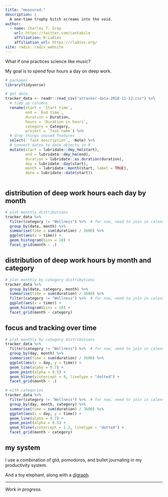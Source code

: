 ```yaml
---
title: "measured."
description: |
  A one-time trophy bitch screams into the void.
author: 
  - name: Charles T. Gray
    url: https://twitter.com/cantabile
    affiliation: R-Ladies
    affiliation_url: https://rladies.org/
site: radix::radix_website
---
```


What if one practices science like music?

My goal is to spend four hours a day on deep work.

```r
# packages
library(tidyverse)

# get data
tracker_data <- readr::read_csv("atracker-data-2018-11-12.csv") %>%
  # tidy up columns
  rename(start = `Start time`,
         end = `End time`,
         duration = Duration,
         hours = `Duration in hours`,
         category = Category,
         project = `Task name`) %>%
  # drop things unused features
  select(-`Task description`, -Note) %>% 
  # convert dates to date objects in R
  mutate(start = lubridate::dmy_hm(start),
         end = lubridate::dmy_hm(end),
         duration = lubridate::as.duration(duration),
         day = lubridate::day(start),
         month = lubridate::month(start, label = TRUE),
         date = lubridate::date(start))



```

## distribution of deep work hours each day by month

```r
# plot monthly distributions
tracker_data %>% 
  filter(category != "Wellness") %>%  # for now, need to join in calendar and munge yoga
  group_by(date, month) %>% 
  summarise(time = sum(duration) / 3600) %>%
  ggplot(aes(x = time)) +
  geom_histogram(bins = 10) +
  facet_grid(month ~ .)

```

## distribution of deep work hours by month and category


```r
# plot monthly by category distributions
tracker_data %>% 
  group_by(date, category, month) %>% 
  summarise(time = sum(duration) / 3600) %>%
  filter(category != "Wellness") %>%  # for now, need to join in calendar and munge yoga
  ggplot(aes(x = time)) +
  geom_histogram(bins = 10) +
  facet_grid(month ~ category)

```


## focus and tracking over time 


```r
# plot monthly by category distributions
tracker_data %>% 
  filter(category != "Wellness") %>%  # for now, need to join in calendar and munge yoga
  group_by(day, month) %>% 
  summarise(time = sum(duration) / 3600) %>% 
  ggplot(aes(x = day, y = time)) +
  geom_line(alpha = 0.7) +
  geom_point(alpha = 0.5) +
  geom_hline(yintercept = 4, linetype = "dotted") +
  facet_grid(month ~ .)

# with categories
tracker_data %>% 
  filter(category != "Wellness") %>%  # for now, need to join in calendar and munge yoga
  group_by(day, month, category) %>% 
  summarise(time = sum(duration) / 3600) %>% 
  ggplot(aes(x = day, y = time)) +
  geom_line(alpha = 0.7) +
  geom_point(alpha = 0.5) +
  geom_hline(yintercept = 1.3, linetype = "dotted") +
  facet_grid(month ~ category)

```


## my system

I use a combination of gtd, pomodoros, and bullet journaling in my productivity system.

And a toy elephant, along with a [digraph](https://en.wikipedia.org/wiki/Directed_graph).


***

*Work in progress.*

